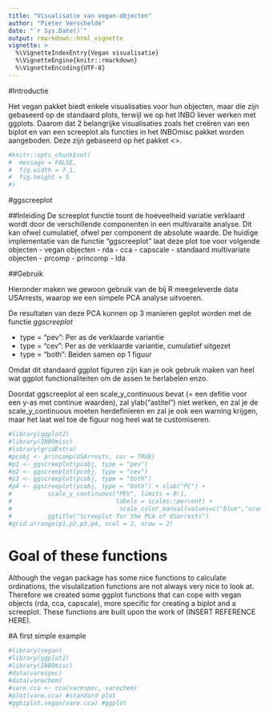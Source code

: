 ```yaml
---
title: "Visualisatie van vegan-objecten"
author: "Pieter Verschelde"
date: "`r Sys.Date()`"
output: rmarkdown::html_vignette
vignette: >
  %\VignetteIndexEntry{Vegan visualisatie}
  %\VignetteEngine{knitr::rmarkdown}
  %\VignetteEncoding{UTF-8}
---
```


#Introductie

Het vegan pakket biedt enkele visualisaties voor hun objecten, maar die zijn gebaseerd op de standaard plots, terwijl we op het INBO liever werken met ggplots.
Daarom dat 2 belangrijke visualisaties zoals het creëren van een biplot en van een screeplot als functies in het INBOmisc pakket worden aangeboden. Deze zijn gebaseerd op het pakket <<INSERT-PACKAGE-REFERENCE>>.

```r
#knitr::opts_chunk$set(
#  message = FALSE,
#  fig.width = 7.1,
#  fig.height = 5
#)
```

#ggscreeplot

##Inleiding
De screeplot functie toont de hoeveelheid variatie verklaard wordt door de verschillende componenten in een multivaraite analyse. Dit kan ofwel cumulatief, ofwel per component de absolute waarde.
De huidige implementatie van de functie "ggscreeplot" laat deze plot toe voor volgende objecten
- vegan objecten
  - rda
  - cca
  - capscale
- standaard multivariate objecten
  - prcomp
  - princomp
  - lda

##Gebruik

Hieronder maken we gewoon gebruik van de bij R meegeleverde data USArrests, waarop we een simpele PCA analyse uitvoeren.

De resultaten van deze PCA kunnen op 3 manieren geplot worden met de functie *ggscreeplot*

- type = "pev": Per as de verklaarde variantie
- type = "cev": Per as de verklaarde variantie, cumulatief uitgezet
- type = "both": Beiden samen op 1 figuur

Omdat dit standaard ggplot figuren zijn kan je ook gebruik maken van heel wat ggplot functionaliteiten om de assen te herlabelen enzo.

Doordat ggscreeplot al een scale_y_continuous bevat (= een defitie voor een y-as met continue waarden), zal ylab("astitel") niet werken, en zal je de scale_y_continuous moeten herdefinïeren en zal je ook een warning krijgen, maar het laat wel toe de figuur nog heel wat te customiseren.


```r
#library(ggplot2)
#library(INBOmisc)
#library(gridExtra)
#pcobj <- princomp(USArrests, cor = TRUE)
#p1 <- ggscreeplot(pcobj, type = "pev")
#p2 <- ggscreeplot(pcobj, type = "cev")
#p3 <- ggscreeplot(pcobj, type = "both")
#p4 <- ggscreeplot(pcobj, type = "both") + xlab("PC") + 
#          scale_y_continuous("PEV", limits = 0:1, 
#                             labels = scales::percent) +
#                              scale_color_manual(values=c("blue","orange")) +
#          ggtitle("Screeplot for the PCA of USarrests")
#grid.arrange(p1,p2,p3,p4, ncol = 2, nrow = 2)
```






# Goal of these functions

Although the vegan package has some nice functions to calculate ordinations, the visulalization functions are not always very nice to look at. Therefore we created some ggplot functions that can cope with vegan objects (rda, cca, capscale), more specific for creating a biplot and a screeplot. These functions are built upon the work of (INSERT REFERENCE HERE).

#A first simple example

```r
#library(vegan)
#library(ggplot2)
#library(INBOmisc)
#data(varespec)
#data(varechem)
#vare.cca <- cca(varespec, varechem)
#plot(vare.cca) #standard plot
#ggbiplot.vegan(vare.cca) #ggplot

```





